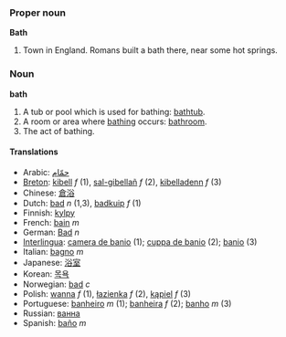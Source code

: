 ===Proper noun===
'''Bath'''

# Town in England. Romans built a bath there, near some hot springs.

===Noun===
'''bath'''

#A tub or pool which is used for bathing: [[bathtub]].
#A room or area where [[bathe|bathing]] occurs: [[bathroom]].
#The act of bathing.

====Translations====
*Arabic: [[حمّام]]
*[[Breton]]: [[kibell]] ''f'' (1), [[sal-gibellañ]] ''f'' (2), [[kibelladenn]] ''f'' (3)
*Chinese: [[倉浴]]
*Dutch: [[bad]] ''n'' (1,3), [[badkuip]] ''f'' (1)
*Finnish: [[kylpy]]
*French: [[bain]] ''m''
*German: [[Bad]] ''n''
*[[Interlingua]]: [[camera de banio]] (1); [[cuppa de banio]] (2); [[banio]] (3)
*Italian: [[bagno]] ''m''
*Japanese: [[浴室]]
*Korean: [[목욕]]
*Norwegian: [[bad]] ''c''
*Polish: [[wanna]] ''f'' (1), [[łazienka]] ''f'' (2), [[kąpiel]] ''f'' (3)
*Portuguese: [[banheiro]] ''m'' (1); [[banheira]] ''f'' (2); [[banho]] ''m'' (3)
*Russian: [[ванна]]
*Spanish: [[baño]] ''m''